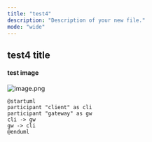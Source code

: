 ```yaml
---
title: "test4"
description: "Description of your new file."
mode: "wide"
---
```


## test4 title

#### test image

![image.png](/images/image.png)

```plantuml
@startuml
participant "client" as cli
participant "gateway" as gw
cli -> gw
gw -> cli
@enduml
```